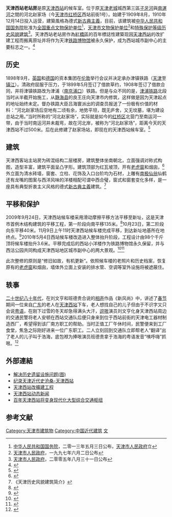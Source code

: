 {{文物保护单位
| 级别 = 全国
| 图片 = [[File:炫彩津门122天津西站老站房.jpg|200px]]
| 名称 = 天津西站主楼
| 编号 = 7-1626
| 分类 = 近现代重要史迹及代表性建筑
| 时代 = 1910年
| 所在 = [[天津市|天津市]][[红桥区|红桥区]]
| 登录 = 2013年5月3日
| Cat = 天津全国重点文物保护单位
}}
'''天津西站老站房'''是原[[天津西站|天津西站]]的候车室。位于原[[天津老城|天津老城]]城西第三區[[子牙河|子牙河]]與[[南運河|南運河]]之間的河北赵家场（今[[天津市|天津市]][[红桥区|红桥区]]西站前街1号）。始建于1909年8月，1910年12月14日投入运营，建築風格為德式[[新古典主義|新古典主義]]，目前，该建筑被[[中华人民共和国国务院|中华人民共和国国务院]]批准为[[天津全国重点文物保护单位列表|全国重点文物保护单位]]<ref>[[中华人民共和国国务院|中华人民共和国国务院]]，二零一三年五月三日公布，[[天津市人民政府|天津市人民政府]]立</ref>，[[天津市文物保护单位|天津市文物保护单位]]<ref>[[天津市人民政府|天津市人民政府]]，一九九七年六月二日公布</ref>和[[天津历史风貌建筑|特殊保护等级历史风貌建筑]]<ref>[[天津市人民政府|天津市人民政府]]，二零零五年八月三十一日公布</ref>。天津西站老站房作為[[紅橋區|紅橋區]]的百年標誌性建築现因[[天津西站|天津西站]]的改扩建工程而搬离原址并将作为天津[[铁路博物馆|铁路博物馆]]被永久保护，成为西站城市副中心的主要标志之一。<ref>{{Cite web |url=http://www.022net.com/2010/5-7/424776172676933.html |title=天津西站小洋楼进入整体抬升阶段 将作为博物馆永久保护 |access-date=2010-05-09 |archive-date=2013-07-31 |archive-url=https://web.archive.org/web/20130731071930/http://www.022net.com/2010/5-7/424776172676933.html |dead-url=yes }}</ref>

== 历史 ==
{{文物保护单位
| 级别 = 省级
| 省区市 = 天津市
| 名称 = 天津西站
| 图片 = [[FILE:天津西站旧站房2020.jpg|200px]]
| 编号 = 3
| 分类 = 近现代重要史迹及代表性建筑
| 时代 = 1910年
| 所在 = [[天津市|天津市]][[红桥区|红桥区]]
| 登录 = 1997年6月2日
}}
1898年9月，[[英国|英国]]和[[德国|德国]]的资本集团在[[伦敦|伦敦]]举行会议并决定承办津镇铁路（[[天津|天津]]至[[镇江市|镇江]]）。清政府屈服于压力，于1899年5月签订了借款草约，1908年签订了借款合同，并将津镇铁路改为津浦（[[南京市|南京]][[浦口区|浦口]]）铁路。但是与众不同的是，[[津浦铁路|津浦铁路]]北段当时从半截开始施工，从[[静海县|静海县]]的良王庄向天津市内修筑，这样做是因为天津起点的地址始终未定。督办铁路大臣吕海寰派出的调查员报送了一份极有价值的材料：“河北赵家场后空地有二顷有余，地势平坦，既无庐舍，又无坟墓，堪为建设总站之用。”当时所称的“河北赵家场”，实际就是如今的[[红桥区|红桥区]]北营门至南运河一带，由于当时南运河并未裁弯，故在河北岸，被称为“河北赵家场”，距离今天的天津西站不过500米。后在此修建了赵家场站，即现在的天津西站候车室。<ref>{{Cite web |url=http://news.enorth.com.cn/system/2006/12/15/001491846.shtml |title=纪录天津近代史沧桑 天津西站 |accessdate=2010-05-09 |archive-date=2010-02-02 |archive-url=https://web.archive.org/web/20100202155851/http://news.enorth.com.cn/system/2006/12/15/001491846.shtml |dead-url=no }}</ref>

== 建筑 ==
{{天津历史风貌建筑
| 省区市 = 天津市
| 名称 = 天津西客站主站房
| 图片 = [[File:天津西客站主站房.jpg|200px]]
| 编号 = 0610002
| 等级 = 特殊保护
| 时代 = 1910年
| 所在 = [[天津市|天津市]][[红桥区|红桥区]]
| 公布 = 2005年8月31日
}}
天津西客站主站房为砖混结构二层楼房，建筑整体坐南朝北，立面强调对称式构图，造型丰富，建筑平面呈凸字形。建筑顶部为红瓦坡顶，开有[[老虎窗|老虎窗]]和烟囱，<ref name="roof">{{Cite web |url=http://news.enorth.com.cn/system/2008/04/08/003099822.shtml |title=整修日耳曼风格候车楼 百岁西站再现德式风情 |accessdate=2011-02-25 |archive-date=2011-07-05 |archive-url=https://web.archive.org/web/20110705141253/http://news.enorth.com.cn/system/2008/04/08/003099822.shtml |dead-url=no }}</ref> 外立面为清水砖墙，窗套、立柱、花饰及入口台阶均为石材，上雕有[[南极仙翁|南极仙翁]]仙鹤还有龙嘴的图案与西洋风味的洋楼相配可谓中西合璧，窗式和窗套变化多样，是一座具有典型折衷主义风格的德式[[新古典主義|新古典主義]]建筑。<ref>《天津历史风貌建筑简介》</ref>

== 平移和保护 ==
2009年9月24日，天津西站候车楼采用滑动摩擦平移方法平移至新址，这是天津市首例木结构建筑的平移工程，第一阶段向南平移135米。<ref>{{cite web |url=http://www.022net.com/2009/9-25/422726353023874.html |language=中文 |title=天津西站候车楼开始平移 将成为铁路博物馆 |publisher=人民网天津视窗 |date=2009年9月25日 |accessdate=2011年2月25日 |deadurl=yes |archiveurl=https://web.archive.org/web/20090928111633/http://www.022net.com/2009/9-25/422726353023874.html |archivedate=2009年9月28日 }}</ref>10月23日，第二阶段向东平移40米。11月9日上午11时天津西站候车楼完成平移，到达新址地基所在地终点。<ref>{{cite web |url=http://www.022net.com/2009/10-23/483723333141446.html |language=中文 |title=天津西站候车楼立定左转 平移175米刷国内纪录 |publisher=人民网天津视窗 |date=2009年10月23日 |accessdate=2011年2月25日 |deadurl=yes |archiveurl=https://web.archive.org/web/20130731090613/http://www.022net.com/2009/10-23/483723333141446.html |archivedate=2013年7月31日 }}</ref>2010年5月4日西站候车楼改造进入整体抬升阶段，工程设计由98个千斤顶将候车楼抬升3.6米。平移完成后的西站小洋楼作为铁路博物馆永久保留，并与西沽公园共同构成天津西站地区城市副中心的两大景观。<ref>{{cite web |url=http://www.022net.com/2009/11-10/423921203250291.html |language=中文 |title=天津西站小洋楼移到位 成西站副中心永久历史地标 |publisher=人民网天津视窗 |date=2009年11月10日 |accessdate=2011年2月25日 |deadurl=yes |archiveurl=https://web.archive.org/web/20130731090644/http://www.022net.com/2009/11-10/423921203250291.html |archivedate=2013年7月31日 }}</ref><ref>{{cite web |url=http://www.022net.com/2010/5-5/484129152648477.html |language=中文 |title=图文:天津西站小洋楼开始整体抬升 预计抬升到3.6米 |publisher=人民网天津视窗 |date=2010年5月5日 |accessdate=2011年2月25日 |deadurl=yes |archiveurl=https://web.archive.org/web/20130731075355/http://www.022net.com/2010/5-5/484129152648477.html |archivedate=2013年7月31日 }}</ref>

此次整修的原则是“修旧如故，有机更新”。依照候车楼的老照片和历史档案，恢复原有的[[老虎窗|老虎窗]]和烟囱，墙体外立面上安装的排水管、空调等室外设施将被遮蔽住。

== 轶事 ==
[[二十世纪|二十世纪]][[八十年代|八十年代]]，在刘文亨和班德贵合说的[[相声|相声]]作品《新风尚》中，讲述了[[春节|春节]]期间一位来自[[广东|广东]]的老人在[[天津西站|天津西站]]下车，老人想找自己的儿子但由于不识字又只会说[[粤语|粤语]]，在刚下过雪的冬天却急得满头大汗，[[逗哏|逗哏]]演员刘文亨化身天津西站周边的交通民警将老人安顿在西站交通队后便只身来到位于西站前街的天津电工器材制造西厂，希望得到该厂南方职工的帮助。当时正值工厂午休时间，民警便来到工厂食堂，焦急之际刚好进来一位广东职工。二人立刻回到交通队立即帮老人“翻译”出了老人的儿子叫于浩海，底包袱为捧哏演员班德贵拿于浩海的粤语发音“咦呼嗨”抓哏。<ref>{{cite web |url=http://www.022net.com/2009/2-5/485426152321579.html |language=中文 |title=天津西站：百年老车站的生态变迁(图) |publisher=人民网天津视窗 |date=2009年2月5日 |accessdate=2011年2月25日 |deadurl=yes |archiveurl=https://web.archive.org/web/20090216084451/http://www.022net.com/2009/2-5/485426152321579.html |archivedate=2009年2月16日 }}</ref>

== 外部連結 ==
*[https://web.archive.org/web/20110104033009/http://www.tjfcw.com/news/2004/10-3/17343.htm 解决历史遗留设施问题(图)]
*[http://news.enorth.com.cn/system/2006/12/15/001491846.shtml 纪录天津近代史沧桑-天津西站]{{Wayback|url=http://news.enorth.com.cn/system/2006/12/15/001491846.shtml |date=20100202155851 }}
*[http://www.tjjt.gov.cn/Article/lgll/zxdt/200611/20061103151304_349.html 天津西站改擴建工程]{{dead link|date=2017年12月 |bot=InternetArchiveBot |fix-attempted=yes }}
*[https://web.archive.org/web/20120126041457/http://www.022net.com/Page/Key_News/key_scgz/tianjinxizhan.html 天津西站动态新闻]
*[http://news.enorth.com.cn/system/2009/02/04/003883866.shtml 百年天津西站将变身现代化大型综合交通枢纽]{{Wayback|url=http://news.enorth.com.cn/system/2009/02/04/003883866.shtml |date=20110703044648 }}

== 参考文献 ==
{{reflist}}

{{天津市博物馆}}
{{天津市科普场馆}}
{{天津市文物保护单位}}
{{天津全国重点文物保护单位}}
{{中国20世纪建筑遗产}}

[[Category:天津市建筑物|Category:天津市建筑物]]
[[Category:中国近代建筑|Category:中国近代建筑]]
[[Category:津浦铁路|文]]